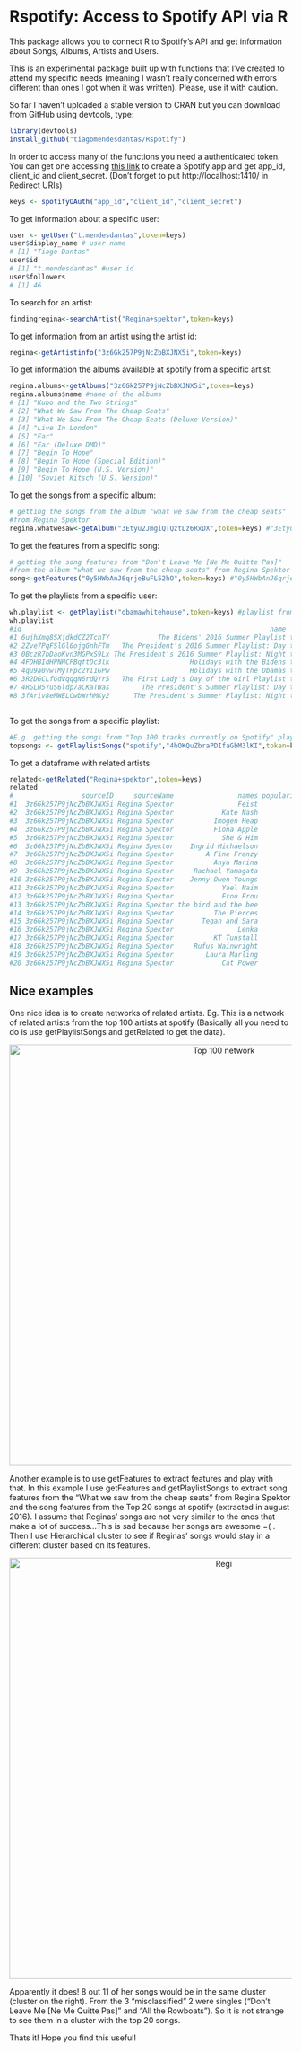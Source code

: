 # Rspotify: Access to Spotify API via R


This package allows you to connect R to Spotify's API and get information about Songs, Albums, Artists and Users.

This is an experimental package built up with functions that I've created to attend my specific needs (meaning I wasn't really concerned with errors different than ones I got when it was written). Please, use it with caution. 

So far I haven't uploaded a stable version to CRAN but you can download from GitHub using devtools, type:

```r
library(devtools)
install_github("tiagomendesdantas/Rspotify")
```


In order to access many of the functions you need a authenticated token. You can get one accessing <a href="https://developer.spotify.com/web-api/"> this link</a> to create a Spotify app and get app_id, client_id and client_secret. (Don't forget to put http://localhost:1410/ in Redirect URIs)  



```r
keys <- spotifyOAuth("app_id","client_id","client_secret")
```


To get information about a specific user:
```r
user <- getUser("t.mendesdantas",token=keys)
user$display_name # user name
# [1] "Tiago Dantas"
user$id
# [1] "t.mendesdantas" #user id
user$followers
# [1] 46
```


To search for an artist:
```r
findingregina<-searchArtist("Regina+spektor",token=keys)
```


To get information from an artist using the artist id:
```r
regina<-getArtistinfo("3z6Gk257P9jNcZbBXJNX5i",token=keys)

```

To get information the albums available at spotify from a specific artist:
```r
regina.albums<-getAlbums("3z6Gk257P9jNcZbBXJNX5i",token=keys)
regina.albums$name #name of the albums
# [1] "Kubo and the Two Strings"                         
# [2] "What We Saw From The Cheap Seats"                 
# [3] "What We Saw From The Cheap Seats (Deluxe Version)"
# [4] "Live In London"                                   
# [5] "Far"                                              
# [6] "Far (Deluxe DMD)"                                 
# [7] "Begin To Hope"                                    
# [8] "Begin To Hope (Special Edition)"                  
# [9] "Begin To Hope (U.S. Version)"                     
# [10] "Soviet Kitsch (U.S. Version)"   

```

To get the songs from a specific album:
```r
# getting the songs from the album "what we saw from the cheap seats"
#from Regina Spektor
regina.whatwesaw<-getAlbum("3Etyu2JmgiQTQztLz6RxDX",token=keys) #"3Etyu2JmgiQTQztLz6RxDX" is the album id.

```

To get the features from a specific song:
```r
# getting the song features from "Don't Leave Me [Ne Me Quitte Pas]" 
#from the album "what we saw from the cheap seats" from Regina Spektor
song<-getFeatures("0y5HWbAnJ6qrjeBuFL52hO",token=keys) #"0y5HWbAnJ6qrjeBuFL52hO" is the id for the album.
```

To get the playlists from a specific user:
```r
wh.playlist <- getPlaylist("obamawhitehouse",token=keys) #playlist from the user obamawhitehouse
wh.playlist
#id                                                              name       ownerid  tracks
#1 6ujhXmg8SXjdkdCZ2TchTY            The Bidens' 2016 Summer Playlist thewhitehouse      15
#2 2Zve7PqFSlGl0ojgGnhFTm   The President's 2016 Summer Playlist: Day thewhitehouse      17
#3 0BczR7bDaoKvn3MGPxS9Lx The President's 2016 Summer Playlist: Night thewhitehouse      18
#4 4FDHBIdHPNHCPBqftDc3lk                    Holidays with the Bidens thewhitehouse      17
#5 4qu9a0vwTMyTPpc2YI1GPw                    Holidays with the Obamas thewhitehouse      14
#6 3R2DGCLfGdVqqqN6rdQYr5   The First Lady's Day of the Girl Playlist thewhitehouse      20
#7 4RGLH5YuS6ldp7aCKaTWas        The President's Summer Playlist: Day thewhitehouse      20
#8 3fAriv8eMWELCwbWrhMKy2      The President's Summer Playlist: Night thewhitehouse      20



```


To get the songs from a specific playlist:
```r
#E.g. getting the songs from "Top 100 tracks currently on Spotify" playlist
topsongs <- getPlaylistSongs("spotify","4hOKQuZbraPDIfaGbM3lKI",token=keys)
```




To get a dataframe with related artists:
```r
related<-getRelated("Regina+spektor",token=keys)
related
#                 sourceID     sourceName                names popularity followers                        id
#1  3z6Gk257P9jNcZbBXJNX5i Regina Spektor                Feist         63    336016     6CWTBjOJK75cTE8Xv8u1kj
#2  3z6Gk257P9jNcZbBXJNX5i Regina Spektor            Kate Nash         57    158098     5vBKu1igxFo6g1sHADkIdg
#3  3z6Gk257P9jNcZbBXJNX5i Regina Spektor          Imogen Heap         56    183372     6Xb4ezwoAQC4516kI89nWz
#4  3z6Gk257P9jNcZbBXJNX5i Regina Spektor          Fiona Apple         59    239789     3g2kUQ6tHLLbmkV7T4GPtL
#5  3z6Gk257P9jNcZbBXJNX5i Regina Spektor            She & Him         55    234354     3CIRif6ZAedT7kZSPvj2A4
#6  3z6Gk257P9jNcZbBXJNX5i Regina Spektor    Ingrid Michaelson         68    355511     2vm8GdHyrJh2O2MfbQFYG0
#7  3z6Gk257P9jNcZbBXJNX5i Regina Spektor        A Fine Frenzy         54    130989     5dTYaRzOn4rXGBLH052EeQ
#8  3z6Gk257P9jNcZbBXJNX5i Regina Spektor          Anya Marina         44     23523     6xYBLeSMu1AqPsnUzEvx5n
#9  3z6Gk257P9jNcZbBXJNX5i Regina Spektor     Rachael Yamagata         48     44269     7w0qj2HiAPIeUcoPogvOZ6
#10 3z6Gk257P9jNcZbBXJNX5i Regina Spektor    Jenny Owen Youngs         44     12299     52mkFCABBeP3KjkWFA4M2H
#11 3z6Gk257P9jNcZbBXJNX5i Regina Spektor            Yael Naim         57     60798     3cHwmcXlo7XvovQcl5YxlQ
#12 3z6Gk257P9jNcZbBXJNX5i Regina Spektor            Frou Frou         46     48835     6MUyqmIQ35inLjch0YzIEG
#13 3z6Gk257P9jNcZbBXJNX5i Regina Spektor the bird and the bee         53     60498     65XA3lk0aG9XejO8y37jjD
#14 3z6Gk257P9jNcZbBXJNX5i Regina Spektor          The Pierces         48     51210     1ET1wIkDmuCBC80XcTr3Sg
#15 3z6Gk257P9jNcZbBXJNX5i Regina Spektor       Tegan and Sara         65    274481     5e1BZulIiYWPRm8yogwUYH
#16 3z6Gk257P9jNcZbBXJNX5i Regina Spektor                Lenka         57     91001     5g3uG8zZZANGT6YOssgjfC
#17 3z6Gk257P9jNcZbBXJNX5i Regina Spektor          KT Tunstall         59     99006     5zzrJD2jXrE9dZ1AklRFcL
#18 3z6Gk257P9jNcZbBXJNX5i Regina Spektor     Rufus Wainwright         57    118372     2PfBzriIMRsCXPDtSy9vg8
#19 3z6Gk257P9jNcZbBXJNX5i Regina Spektor        Laura Marling         59    181458     7B2edU3Q7btJoNsoHCNohM
#20 3z6Gk257P9jNcZbBXJNX5i Regina Spektor            Cat Power         61    288064     6G7OerKc3eBO9sVkRNopFC

```


## Nice examples

One nice idea is to create networks of related artists. Eg. This is a network of related artists from the top 100 artists at spotify (Basically all you need to do is use getPlaylistSongs and getRelated to get the data).

<center><img src="examples/Top100songs.jpg" alt="Top 100 network" style="width: 750px;"/></center>


Another example is to use getFeatures to extract features and play with that. In this example I use getFeatures and getPlaylistSongs to extract song features from the "What we saw from the cheap seats" from Regina Spektor and the song features from the Top 20 songs at spotify (extracted in august 2016). I assume that Reginas' songs are not very similar to the ones that make a lot of success...This is sad because her songs are awesome =( . Then I use Hierarchical cluster to see if Reginas' songs would stay in a different cluster based on its features.

<center><img src="test.jpeg" alt="Regi" style="width: 750px;"/></center>

Apparently it does! 8 out 11 of her songs would be in the same cluster (cluster on the right). From the 3 "misclassified" 2 were singles ("Don't Leave Me [Ne Me Quitte Pas]" and "All the Rowboats"). So it is not strange to see them in a cluster with the top 20 songs.

Thats it! Hope you find this useful!

